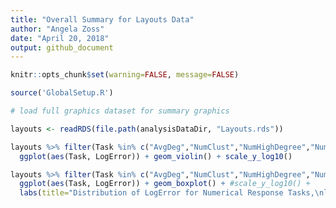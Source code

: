 ```yaml
---
title: "Overall Summary for Layouts Data"
author: "Angela Zoss"
date: "April 20, 2018"
output: github_document
---
```


```r
knitr::opts_chunk$set(warning=FALSE, message=FALSE)
```

```r

source('GlobalSetup.R')

```

```r

# load full graphics dataset for summary graphics

layouts <- readRDS(file.path(analysisDataDir, "Layouts.rds"))


```

```r

layouts %>% filter(Task %in% c("AvgDeg","NumClust","NumHighDegree","NumLinks","NumNodes")) %>% 
  ggplot(aes(Task, LogError)) + geom_violin() + scale_y_log10()

layouts %>% filter(Task %in% c("AvgDeg","NumClust","NumHighDegree","NumLinks","NumNodes")) %>% 
  ggplot(aes(Task, LogError)) + geom_boxplot() + #scale_y_log10() +
  labs(title="Distribution of LogError for Numerical Response Tasks,\nlayout conditions")


```